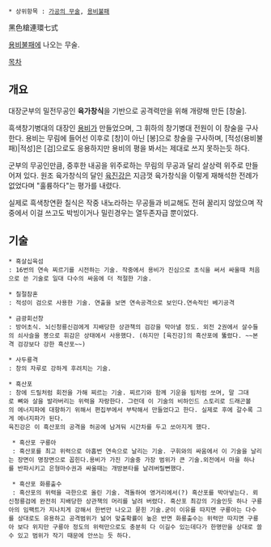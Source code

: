  * 상위항목 : [[가공의 무술]], [[용비불패]]

黑色槍連環七式

[[용비불패]]에 나오는 무술.

[[목차]]
== 개요 ==
대장군부의 밀전무공인 '''육가창식'''을 기반으로 공격력만을 위해 개량해 만든 [창술].

흑색창기병대의 대장인 [[용비]]가 만들었으며, 그 휘하의 창기병대 전원이 이 창술을 구사한다. 용비는 무림에 들어선 이후로 [창]이 아닌 [봉]으로 창술을 구사하며, [적성(용비불패)|적성]은 [검]으로도 응용하지만 용비의 평을 봐서는 제대로 쓰지 못하는듯 하다.

군부의 무공인만큼, 중후한 내공을 위주로하는 무림의 무공과 달리 살상력 위주로 만들어져 있다. 원조 육가창식의 달인 [[육진강]]은 지금껏 육가창식을 이렇게 재해석한 전례가 없었다며 "훌륭하다"는 평가를 내렸다.

실제로 흑색창연환 칠식은 작중 내노라하는 무공들과 비교해도 전혀 꿀리지 않았으며 작중에서 이걸 쓰고도 박빙이거나 밀린경우는 열두존자급 뿐이었다. 

== 기술 ==
 * 흑살십육섬
 : 16번의 연속 찌르기를 시전하는 기술. 작중에서 용비가 진심으로 초식을 써서 싸울때 처음으로 쓴 기술로 일대 다수의 싸움에 더 적절한 기술.

 * 칠절참혼
 : 적성이 검으로 사용한 기술. 연출을 보면 연속공격으로 보인다.연속적인 베기공격

 * 금광회선창
 : 방어초식. 뇌신청룡신검에게 지배당한 상관책의 검강을 막아낼 정도. 외전 2권에서 살수들의 쇠사슬을 봉으로 휘감은 상태에서 사용했다. (하지만 [육진강]의 흑산포에 뚫렸다. ~~본격 검강보다 강한 흑산포~~)

 * 사두룡격
 : 창의 자루로 강하게 후려치는 기술.

 * 흑산포
 : 창에 드릴처럼 회전을 가해 찌르는 기술. 찌르기와 함께 기운을 빔처럼 쏘며, 말 그대로 뼈와 살을 발라버리는 위력을 자랑한다. 그런데 이 기술의 비하인드 스토리로 드래곤볼의 에너지파에 대항하기 위해서 편집부에서 부탁해서 만들었다고 한다. 실제로 후에 갈수록 그게 에너지파가 된다.
 육진강은 이 흑산포의 공격을 허공에 남겨둬 시간차를 두고 쏘아지게 했다. 

  * 흑산포 구룡아
  : 흑산포를 최고 위력으로 아홉번 연속으로 날리는 기술. 구휘와의 싸움에서 이 기술을 날리는 장면이 명장면으로 꼽힌다.용비가 가진 기술중 가장 범위가 큰 기술.외전에서 마을 하나를 반파시키고 은형마수권과 싸울때는 개방본타를 날려버릴뻔했다.

  * 흑산포 화룡출수
  : 흑산포의 위력을 극한으로 올린 기술. 격돌하여 영거리에서(?) 흑산포를 박아넣는다. 뢰신청룡검에 완전히 지배당한 상관책의 머리를 날려 버렸다. 흑산포 최강의 기술인듯 하나 구룡아의 임팩트가 지나치게 강해서 한번만 나오고 묻힌 기술.굳이 이유를 따지면 구룡아는 다수를 상대로도 유용하고 공격범위가 넒어 맞출확률이 높은 반면 화룡출수는 위력만 따지면 구룡아 보다 위지만 구룡아 정도의 위력만으로도 충분히 다 이길수 있는데다가 한명만을 상대로 쓸수 있고 범위가 작기 때문에 안쓰는 듯 하다.
